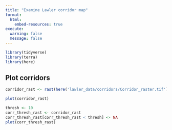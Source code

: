 ```yaml
---
title: "Examine Lawler corridor map"
format: 
  html:
    embed-resources: true
execute:
  warning: false
  message: false
---
```


```r
library(tidyverse)
library(terra)
library(here)
```

## Plot corridors

```r
corridor_rast <- rast(here('lawler_data/corridors/Corridor_raster.tif'))

plot(corridor_rast)

thresh <- 10
corr_thresh_rast <- corridor_rast
corr_thresh_rast[corr_thresh_rast < thresh] <- NA
plot(corr_thresh_rast)
```

